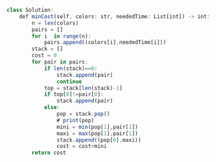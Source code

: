```js
class Solution:
    def minCost(self, colors: str, neededTime: List[int]) -> int:
        n = len(colors) 
        pairs = []
        for i  in range(n):
            pairs.append((colors[i],neededTime[i]))
        stack = []
        cost = 0
        for pair in pairs:
            if len(stack)==0:
                stack.append(pair)
                continue
            top = stack[len(stack)-1]
            if top[0]!=pair[0]:
                stack.append(pair)
            else:
                pop = stack.pop()
                # print(pop)
                mini = min(pop[1],pair[1])
                maxi = max(pop[1],pair[1])
                stack.append((pop[0],maxi))
                cost = cost+mini
        return cost


```